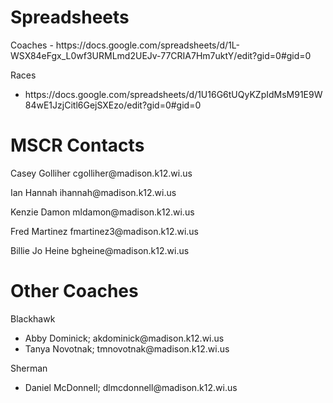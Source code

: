 # Spreadsheets

Coaches
- https://docs.google.com/spreadsheets/d/1L-WSX84eFgx_L0wf3URMLmd2UEJv-77CRIA7Hm7uktY/edit?gid=0#gid=0

Races

- https://docs.google.com/spreadsheets/d/1U16G6tUQyKZpIdMsM91E9W84wE1JzjCitl6GejSXEzo/edit?gid=0#gid=0


# MSCR Contacts

Casey Golliher 
cgolliher@madison.k12.wi.us

Ian Hannah
ihannah@madison.k12.wi.us

Kenzie Damon
mldamon@madison.k12.wi.us

Fred Martinez
fmartinez3@madison.k12.wi.us

Billie Jo Heine
bgheine@madison.k12.wi.us


# Other Coaches

Blackhawk

- Abby Dominick; akdominick@madison.k12.wi.us
- Tanya Novotnak; tmnovotnak@madison.k12.wi.us


Sherman

- Daniel McDonnell; dlmcdonnell@madison.k12.wi.us
